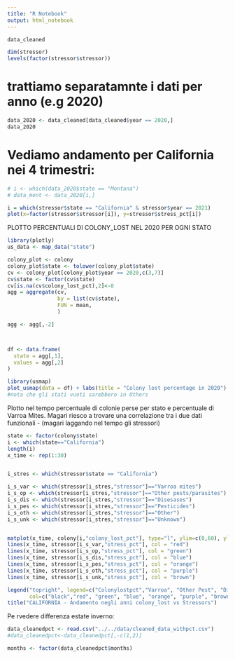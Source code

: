 ```yaml
---
title: "R Notebook"
output: html_notebook
---
```


```r
data_cleaned
```
```r
dim(stressor)
levels(factor(stressor$stressor))
```




# trattiamo separatamnte i dati per anno (e.g 2020)
```r
data_2020 <- data_cleaned[data_cleaned$year == 2020,]
data_2020
```
# Vediamo andamento per California nei 4 trimestri:
```r
# i <- which(data_2020$state == "Montana")
# data_mont <- data_2020[i,]
```
```r
i = which(stressor$state == "California" & stressor$year == 2021)
plot(x=factor(stressor$stressor[i]), y=stressor$stress_pct[i])
```

PLOTTO PERCENTUALI DI COLONY_LOST NEL 2020 PER OGNI STATO
```r
library(plotly)
us_data <- map_data("state")

colony_plot <- colony
colony_plot$state <- tolower(colony_plot$state)
cv <- colony_plot[colony_plot$year == 2020,c(3,7)]
cv$state <- factor(cv$state)
cv[is.na(cv$colony_lost_pct),2]<-0 
agg = aggregate(cv,
                by = list(cv$state),
                FUN = mean,
                )

agg <- agg[,-2]



df <- data.frame(
  state = agg[,1],
  values = agg[,2]
)

library(usmap)
plot_usmap(data = df) + labs(title = "Colony lost percentage in 2020")
#nota che gli stati vuoti sarebbero in Others
```

Plotto nel tempo percentuale di colonie perse per stato e percentuale di Varroa Mites.
Magari riesco a trovare una correlazione tra i due dati funzionali - (magari laggando nel
tempo gli stressori)

```r
state <- factor(colony$state)
i <- which(state=="California")
length(i)
x_time <- rep(1:30)


i_stres <- which(stressor$state == "California")

i_s_var <- which(stressor[i_stres,"stressor"]=="Varroa mites")
i_s_op <- which(stressor[i_stres,"stressor"]=="Other pests/parasites")
i_s_dis <- which(stressor[i_stres,"stressor"]=="Disesases")
i_s_pes <- which(stressor[i_stres,"stressor"]=="Pesticides")
i_s_oth <- which(stressor[i_stres,"stressor"]=="Other")
i_s_unk <- which(stressor[i_stres,"stressor"]=="Unknown")


matplot(x_time, colony[i,"colony_lost_pct"], type="l", ylim=c(0,60), ylab="Percentage")
lines(x_time, stressor[i_s_var,"stress_pct"], col = "red")
lines(x_time, stressor[i_s_op,"stress_pct"], col = "green")
lines(x_time, stressor[i_s_dis,"stress_pct"], col = "blue")
lines(x_time, stressor[i_s_pes,"stress_pct"], col = "orange")
lines(x_time, stressor[i_s_oth,"stress_pct"], col = "purple")
lines(x_time, stressor[i_s_unk,"stress_pct"], col = "brown")

legend("topright", legend=c("Colonylostpct","Varroa", "Other Pest", "Disesases", "Pesticides", "Other", "Unknown"),
       col=c("black","red", "green", "blue", "orange", "purple", "brown" ), cex=0.8, lwd = 1)
title("CALIFORNIA - Andamento negli anni colony_lost vs Stressors")

```
Pe rvedere differenza estate inverno:
```r
data_cleanedpct <- read.csv("../../data/cleaned_data_withpct.csv")
#data_cleanedpct<-data_cleanedpct[,-c(1,2)]

months <- factor(data_cleanedpct$months)

```























